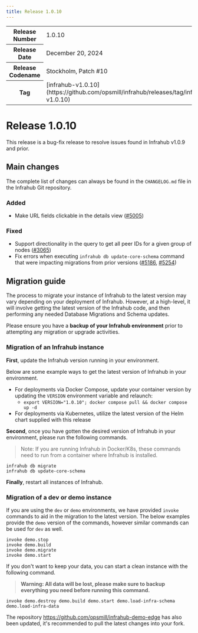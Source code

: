 ```yaml
---
title: Release 1.0.10
---
```

<table>
  <tbody>
    <tr>
      <th>Release Number</th>
      <td>1.0.10</td>
    </tr>
    <tr>
      <th>Release Date</th>
      <td>December 20, 2024</td>
    </tr>
    <tr>
      <th>Release Codename</th>
      <td>Stockholm, Patch #10</td>
    </tr>
    <tr>
      <th>Tag</th>
      <td>[infrahub-v1.0.10](https://github.com/opsmill/infrahub/releases/tag/infrahub-v1.0.10)</td>
    </tr>
  </tbody>
</table>

# Release 1.0.10

This release is a bug-fix release to resolve issues found in Infrahub v1.0.9 and prior.

## Main changes

The complete list of changes can always be found in the `CHANGELOG.md` file in the Infrahub Git repository.

### Added

- Make URL fields clickable in the details view ([#5005](https://github.com/opsmill/infrahub/issues/5005))

### Fixed

- Support directionality in the query to get all peer IDs for a given group of nodes ([#3065](https://github.com/opsmill/infrahub/issues/3065))
- Fix errors when executing `infrahub db update-core-schema` command that were impacting migrations from prior versions ([#5186](https://github.com/opsmill/infrahub/pull/5186), [#5254](https://github.com/opsmill/infrahub/pull/5254))

## Migration guide

The process to migrate your instance of Infrahub to the latest version may vary depending on your deployment of Infrahub.
However, at a high-level, it will involve getting the latest version of the Infrahub code, and then performing any needed Database Migrations and Schema updates.

Please ensure you have a **backup of your Infrahub environment** prior to attempting any migration or upgrade activities.

### Migration of an Infrahub instance

**First**, update the Infrahub version running in your environment.

Below are some example ways to get the latest version of Infrahub in your environment.

- For deployments via Docker Compose, update your container version by updating the `VERSION` environment variable and relaunch:
  - `export VERSION="1.0.10"; docker compose pull && docker compose up -d`
- For deployments via Kubernetes, utilize the latest version of the Helm chart supplied with this release

**Second**, once you have gotten the desired version of Infrahub in your environment, please run the following commands.

> Note: If you are running Infrahub in Docker/K8s, these commands need to run from a container where Infrahub is installed.

```shell
infrahub db migrate
infrahub db update-core-schema
```

**Finally**, restart all instances of Infrahub.

### Migration of a dev or demo instance

If you are using the `dev` or `demo` environments, we have provided `invoke` commands to aid in the migration to the latest version.
The below examples provide the `demo` version of the commands, however similar commands can be used for `dev` as well.

```shell
invoke demo.stop
invoke demo.build
invoke demo.migrate
invoke demo.start
```

If you don't want to keep your data, you can start a clean instance with the following command.

> **Warning: All data will be lost, please make sure to backup everything you need before running this command.**

```shell
invoke demo.destroy demo.build demo.start demo.load-infra-schema demo.load-infra-data
```

The repository https://github.com/opsmill/infrahub-demo-edge has also been updated, it's recommended to pull the latest changes into your fork.